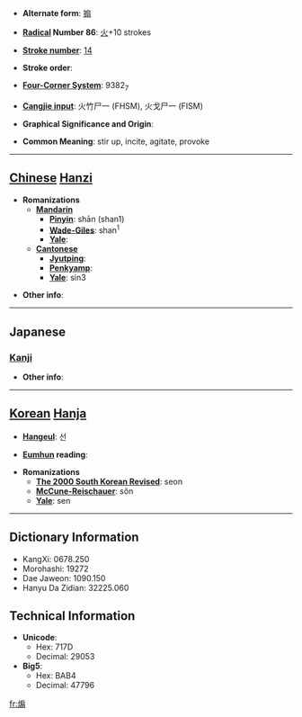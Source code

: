 * '''Alternate form''': [[搧]]

* '''[[Wiktionary:Chinese radical index| Radical]] Number 86''': [[Wiktionary:Chinese radical index 火|火]]+10 strokes

* '''[[Wiktionary:Chinese total strokes index|Stroke number]]''': [[Wiktionary:Chinese total strokes index 14|14]]

* '''Stroke order''': 

* '''[[Wiktionary:Chinese four corner index|Four-Corner System]]''': 9382<sub>7</sub>

* '''[[Wiktionary:Chinese Cangjie index|Cangjie input]]''': 火竹尸一 (FHSM), 火戈尸一 (FISM)

* '''Graphical Significance and Origin''': 

* '''Common Meaning''': stir up, incite, agitate, provoke

----

== [[Chinese]] [[Hanzi]] ==

* '''Romanizations'''
** '''[[Mandarin]]'''
*** '''[[Pinyin]]''': shān (shan1)
*** '''[[Wade-Giles]]''': shan<sup>1</sup>
*** '''[[Yale]]''': 
** '''[[Cantonese]]'''
*** '''[[Jyutping]]''':
*** '''[[Penkyamp]]''': 
*** '''[[Yale]]''': sin3

* '''Other info''': 

----

==Japanese==
===[[Kanji]]===
{{kanji|on readings=[[せん]] (sen)
|kun readings=[[あおる]] (aoru), [[おだてる]] (odateru), [[おこる]] (okoru)
}}

* '''Other info''':  

----

== [[Korean]] [[Hanja]] ==

* '''[[Hangeul]]''': 선

* '''[[Eumhun]] reading''': 

* '''Romanizations'''
** '''[[The 2000 South Korean Revised Romanization|The 2000 South Korean Revised]]''': seon
** '''[[McCune-Reischauer]]''': sŏn
** '''[[Yale]]''': sen

----

== Dictionary Information ==

* KangXi: 0678.250
* Morohashi: 19272
* Dae Jaweon: 1090.150
* Hanyu Da Zidian: 32225.060

== Technical Information ==

* '''Unicode''':
** Hex: 717D
** Decimal: 29053
* '''Big5''':
** Hex: BAB4
** Decimal: 47796

[[fr:煽]]